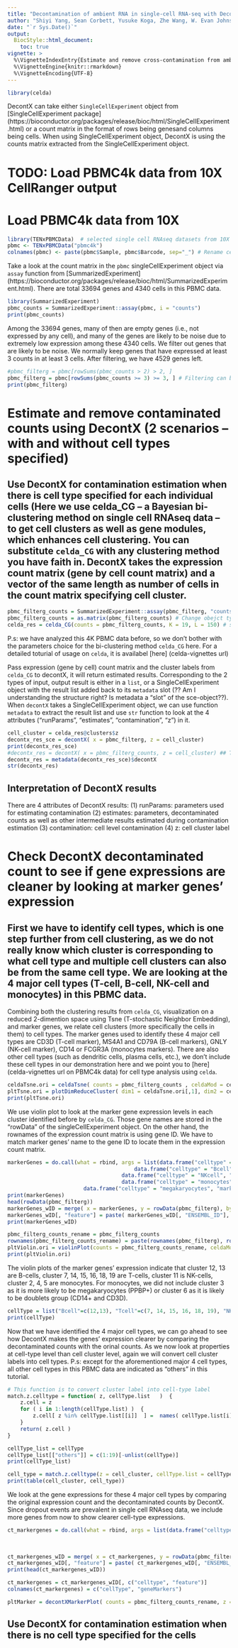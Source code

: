 ```yaml
---
title: "Decontamination of ambient RNA in single-cell RNA-seq with DecontX on 10X PBMC4k data" 
author: "Shiyi Yang, Sean Corbett, Yusuke Koga, Zhe Wang, W. Evan Johnson, Masanao Yajima, Joshua D. Campbell"
date: "`r Sys.Date()`"
output:
  BiocStyle::html_document:
    toc: true
vignette: >
  %\VignetteIndexEntry{Estimate and remove cross-contamination from ambient RNA for scRNA-seq data with DecontX}
  %\VignetteEngine{knitr::rmarkdown}
  %\VignetteEncoding{UTF-8}
---
```



```r
library(celda)
```

DecontX can take either `SingleCellExperiment` object from [SingleCellExperiment package] (https://bioconductor.org/packages/release/bioc/html/SingleCellExperiment.html) or a count matrix in the format of rows being genesand columns being cells. When using SingleCellExperiment object, DecontX is using the counts matrix extracted from the SingleCellExperiment object. 

# TODO: Load PBMC4k data from 10X CellRanger output
# Load PBMC4k data from 10X
```r
library(TENxPBMCData)  # selected single cell RNAseq datasets from 10X Genomics
pbmc <- TENxPBMCData("pbmc4k")
colnames(pbmc) <- paste(pbmc$Sample, pbmc$Barcode, sep="_") # Rename cells
```

Take a look at the count matrix in the `pbmc` singleCellExperiment object via `assay` function from [SummarizedExperiment] (https://bioconductor.org/packages/release/bioc/html/SummarizedExperiment.html). There are total 33694 genes and 4340 cells in this PBMC data.
```r
library(SummarizedExperiment)
pbmc_counts = SummarizedExperiment::assay(pbmc, i = "counts")
print(pbmc_counts)
```

Among the 33694 genes, many of then are empty genes (i.e., not expressed by any cell), and many of the genes are likely to be noise due to extremely low expression among these 4340 cells.
We filter out genes that are likely to be noise. We normally keep genes that have expressed at least 3 counts in at least 3 cells.
After filtering, we have 4529 genes left.
```r
#pbmc_filterg = pbmc[rowSums(pbmc_counts > 2) > 2, ] 
pbmc_filterg = pbmc[rowSums(pbmc_counts >= 3) >= 3, ] # Filtering can be applied directly on SingleCellExperiment object 
print(pbmc_filterg)
```



# Estimate and remove contaminated counts using DecontX (2 scenarios -- with and without cell types specified)
## Use DecontX for contamination estimation when there is cell type specified for each individual cells (Here we use celda_CG -- a Bayesian bi-clustering method on single cell RNAseq data -- to get cell clusters as well as gene modules, which enhances cell clustering. You can substitute `celda_CG` with any clustering method you have faith in. DecontX takes the expression count matrix (gene by cell count matrix) and a vector of the same length as number of cells in the count matrix specifying cell cluster. 
```r
pbmc_filterg_counts = SummarizedExperiment::assay(pbmc_filterg, "counts")
pbmc_filterg_counts = as.matrix(pbmc_filterg_counts) # Change obejct type as basic matrix to pass into celda::celda_CG
celda_res = celda_CG(counts = pbmc_filterg_counts, K = 19, L = 150) # specify number of cell clusters being K=19, number of gnee modules being L=150
```
P.s: we have analyzed this 4K PBMC data before, so we don't bother with the parameters choice for the bi-clustering method `celda_CG` here. For a detailed toturial of usage on `celda`, it is availabel [here] (celda-vignettes url) 



Pass expression (gene by cell) count matrix and the cluster labels from `celda_CG` to decontX, it will return estimated results. Corresponding to the 2 types of input, output result is either in a `list`, or a SingleCellExperiment object with the result list added back to its `metadata` slot (?? Am I understanding the structure right? Is metadata a "slot" of the sce-object??). When `decontX` takes a SingleCellExperiment object, we can use function `metadata` to extract the result list and use `str` function to look at the 4 attributes ("runParams", "estimates", "contamination", "z") in it.
```r
cell_cluster = celda_res@clusters$z 
decontx_res_sce = decontX( x = pbmc_filterg, z = cell_cluster) 
print(decontx_res_sce)
#decontx_res = decontX( x = pbmc_filterg_counts, z = cell_cluster) ## This works too. Difference is that the output is a list rathen than being a SingleCellExperiment object
decontx_res = metadata(decontx_res_sce)$decontX
str(decontx_res)
```


## Interpretation of DecontX results
There are 4 attributes of DecontX results: 
(1) runParams: parameters used for estimating contamination
(2) estimates: parameters, decontaminated counts as well as other intermediate results estimated during contamination estimation
(3) contamination: cell level contamination
(4) z: cell cluster label 


# Check DecontX decontaminated count to see if gene expressions are cleaner by looking at marker genes' expression
## First we have to identify cell types, which is one step further from cell clustering, as we do not really know which cluster is corresponding to what cell type and multiple cell clusters can also be from the same cell type. We are looking at the 4 major cell types (T-cell, B-cell, NK-cell and monocytes) in this PBMC data.
Combining both the clustering results from `celda_CG`, visualization on a reduced 2-dimention space using Tsne (T-stochastic Neighbor Embedding), and marker genes, we relate cell clusters (more specifically the cells in them) to cell types. The marker genes used to identify these 4 major cell types are CD3D (T-cell marker), MS4A1 and CD79A (B-cell markers), GNLY (NK-cell marker), CD14 or FCGR3A (monocytes markers). There are also other cell types (such as dendritic cells, plasma cells, etc.), we don't include these cell types in our demonstration here and we point you to [here] (celda-vignettes url on PBMC4k data) for cell type analysis using `celda`.
```r
celdaTsne.ori = celdaTsne( counts = pbmc_filterg_counts , celdaMod = celda_res ) 
pltTsne.ori = plotDimReduceCluster( dim1 = celdaTsne.ori[,1], dim2 = celdaTsne.ori[, 2], cluster = cell_cluster, labelClusters = T)
print(pltTsne.ori)
```

We use violin plot to look at the marker gene expression levels in each cluster identified before by `celda_CG`. Those gene names are stored in the "rowData" of the singleCellExperiment object. On the other hand, the rownames of the expression count matrix is using gene ID. We have to match marker genes' name to the gene ID to locate them in the expression count matrix.
```r
markerGenes = do.call(what = rbind, args = list(data.frame("celltype" = "Tcell", "markergenes"=c("CD3D" )), 
		                                data.frame("celltype" = "Bcell", "markergenes"=c("MS4A1", "CD79A")),
			                        data.frame("celltype" = "NKcell", "markergenes"=c("GNLY")),
			                        data.frame("celltype" = "monocytes", "markergenes"=c("CD14", "FCGR3A")),
						data.frame("celltype" = "megakaryocytes", "markergenes"=c("PPBP"))))
print(markerGenes)
head(rowData(pbmc_filterg))
markerGenes_wID = merge( x = markerGenes, y = rowData(pbmc_filterg), by.x = "markergenes", by.y = "Symbol")
markerGenes_wID[, "feature"] = paste( markerGenes_wID[, "ENSEMBL_ID"], markerGenes_wID[, "markergenes"], sep = "_")
print(markerGenes_wID)

pbmc_filterg_counts_rename = pbmc_filterg_counts
rownames(pbmc_filterg_counts_rename) = paste(rownames(pbmc_filterg), rowData(pbmc_filterg)[, "Symbol"], sep = "_")
pltViolin.ori = violinPlot(counts = pbmc_filterg_counts_rename, celdaMod=celda_res, features = markerGenes_wID[, "feature"])
print(pltViolin.ori)
```

The violin plots of the marker genes' expression indicate that cluster 12, 13 are B-cells, cluster 7, 14, 15, 16, 18, 19 are T-cells, cluster 11 is NK-cells, cluster 2, 4, 5 are monocytes. For monocytes, we did not include cluster 3 as it is more likely to be megakaryocytes (PPBP+) or cluster 6 as it is likely to be doublets group (CD14+ and CD3D).
```r
cellType = list("Bcell"=c(12,13), "Tcell"=c(7, 14, 15, 16, 18, 19), "NKcell"=c(11), "monocytes"=c(2, 4, 5))
print(cellType)
```

Now that we have identified the 4 major cell types, we can go ahead to see how DecontX makes the genes' expression clearer by comparing the decontaminated counts with the orinal counts. As we now look at properties at cell-type level than cell cluster level, again we will convert cell cluster labels into cell types. P.s: except for the aforementioned major 4 cell types, all other cell types in this PBMC data are indicated as "others" in this tutorial.
```r
# This function is to convert cluster label into cell-type label
match.z.celltype = function( z, cellType.list   )  { 
    z.cell = z
    for ( i in 1:length(cellType.list) )  { 
        z.cell[ z %in% cellType.list[[i]]  ] =  names( cellType.list[i] ) 
    }
    return( z.cell ) 
}

cellType_list = cellType
cellType_list[["others"]] = c(1:19)[-unlist(cellType)]
print(cellType_list)

cell_type = match.z.celltype(z = cell_cluster, cellType.list = cellType_list)
print(table(cell_cluster, cell_type))
```

We look at the gene expressions for these 4 major cell types by comparing the original expression count and the decontaminated counts by DecontX. Since dropout events are prevalent in single cell RNAseq data, we include more genes from now to show clearer cell-type expressions.
```r
ct_markergenes = do.call(what = rbind, args = list(data.frame("celltype" = "Tcell", "markergenes"=c("CD3D", "CD3E")),
																									data.frame("celltype" = "Bcell", "markergenes"=c("MS4A1", "CD79A", "CD79B")),
																									data.frame("celltype" = "NKcell", "markergenes"=c("GNLY")),
																									data.frame("celltype" = "monocytes", "markergenes"=c("LYZ", "S100A8", "S100A9"))))
ct_markergenes_wID = merge( x = ct_markergenes, y = rowData(pbmc_filterg), by.x = "markergenes", by.y = "Symbol")
ct_markergenes_wID[, "feature"] = paste( ct_markergenes_wID[, "ENSEMBL_ID"], ct_markergenes_wID[, "markergenes"], sep = "_")
print(head(ct_markergenes_wID))

ct_markergenes = ct_markergenes_wID[, c("celltype", "feature")]
colnames(ct_markergenes) = c("cellType", "geneMarkers")

pltMarker = decontXMarkerPlot( counts = pbmc_filterg_counts_rename, z = cell_type, geneMarkers = ct_markergenes) 


```


## Use DecontX for contamination estimation when there is no cell type specified for the cells





